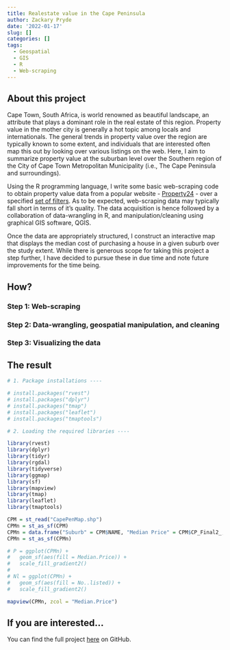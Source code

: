 ```yaml
---
title: Realestate value in the Cape Peninsula
author: Zackary Pryde
date: '2022-01-17'
slug: []
categories: []
tags:
  - Geospatial
  - GIS
  - R
  - Web-scraping
---
```


## About this project

Cape Town, South Africa, is world renowned as beautiful landscape, an attribute that plays a dominant role in the real estate of this region. Property value in the mother city is generally a hot topic among locals and internationals. The general trends in property value over the region are typically known to some extent, and individuals that are interested often map this out by looking over various listings on the web. Here, I aim to summarize property value at the suburban level over the Southern region of the City of Cape Town Metropolitan Municipality (i.e., The Cape Peninsula and surroundings).

Using the R programming language, I write some basic web-scraping code to obtain property value data from a popular website - [Property24](https://www.property24.com/about-us) - over a specified [set of filters](https://www.property24.com/for-sale/advanced-search/results?sp=cid%3d615%2c479%2c478%2c652%2c475%26s%3d11742%2c9044%2c15183%2c9057%2c9040%2c9034%2c9025%2c9047%2c10211%2c12788%2c16635%2c10180%2c9036%2c10213%2c10174%2c9039%2c9067%2c9069%2c9097%2c10178%2c11740%2c12840%2c15132%2c16720%2c10094%2c10195%2c10052%2c10189%2c10207%2c10096%2c10170%2c10204%2c10212%2c10090%2c10179%2c10109%2c10102%2c8778%2c8792%2c8812%2c9118%2c11014%2c11012%2c8661%2c14225%2c14224%2c8669%2c11741%2c8682%2c8679%2c8806%2c8787%2c8734%2c8783%2c8779%2c10157%2c8017%2c9153%2c8683%2c8677%2c8686%2c8717%2c8754%2c9163%2c9145%2c9149%2c9155%2c9166%2c10166%2c9138%2c11021%2c11016%2c11013%2c11015%2c11017%2c9169%2c11018%2c9136%2c9141%2c9143%2c10164%2c10163%2c10161%2c16541%2c10158%2c9119%2c8731%2c8736%2c8730%2c8716%2c8800%2c9029%2c12195%2c17446%2c17447%2c15627%2c9103%2c9101%2c9106%2c15622%2c9104%2c16197%2c9095%2c7851%2c9110%2c9102%2c9105%2c9108%2c9085%2c9107%2c10603%2c9062%2c17448%2c9094%2c16008%2c10203%2c8025%2c8010%2c8005%2c8019%26so%3dNewest#SortOrder). As to be expected, web-scraping data may typically fall short in terms of it's quality. The data acquisition is hence followed by a collaboration of data-wrangling in R, and manipulation/cleaning using graphical GIS software, QGIS. 

Once the data are appropriately structured, I construct an interactive map that displays the median cost of purchasing a house in a given suburb over the study extent. While there is generous scope for taking this project a step further, I have decided to pursue these in due time and note future improvements for the time being.  

## How?

### Step 1: Web-scraping

### Step 2: Data-wrangling, geospatial manipulation, and cleaning

### Step 3: Visualizing the data


## The result

```r
# 1. Package installations ----

# install.packages("rvest")
# install.packages("dplyr")
# install.packages("tmap")
# install.packages("leaflet")
# install.packages("tmaptools")

# 2. Loading the required libraries ----

library(rvest)
library(dplyr)
library(tidyr)
library(rgdal)
library(tidyverse)
library(ggmap)
library(sf)
library(mapview)
library(tmap)
library(leaflet)
library(tmaptools)

```

```r
CPM = st_read("CapePenMap.shp")
CPMn = st_as_sf(CPM)
CPMn = data.frame("Suburb" = CPM$NAME, "Median Price" = CPM$CP_Final2_, "No. listed" = CPM$CP_Final_1, CPM$geometry)
CPMn = st_as_sf(CPMn)
```

```r
# P = ggplot(CPMn) + 
#   geom_sf(aes(fill = Median.Price)) + 
#   scale_fill_gradient2()
# 
# Nl = ggplot(CPMn) + 
#   geom_sf(aes(fill = No..listed)) + 
#   scale_fill_gradient2()
```

```r
mapview(CPMn, zcol = "Median.Price")
```

## If you are interested...

You can find the full project [here](https://github.com/ZackaryPryde/CP_Realestae) on GitHub. 

